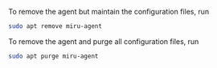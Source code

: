 To remove the agent but maintain the configuration files, run
```bash
sudo apt remove miru-agent
```

To remove the agent and purge all configuration files, run
```bash
sudo apt purge miru-agent
```

